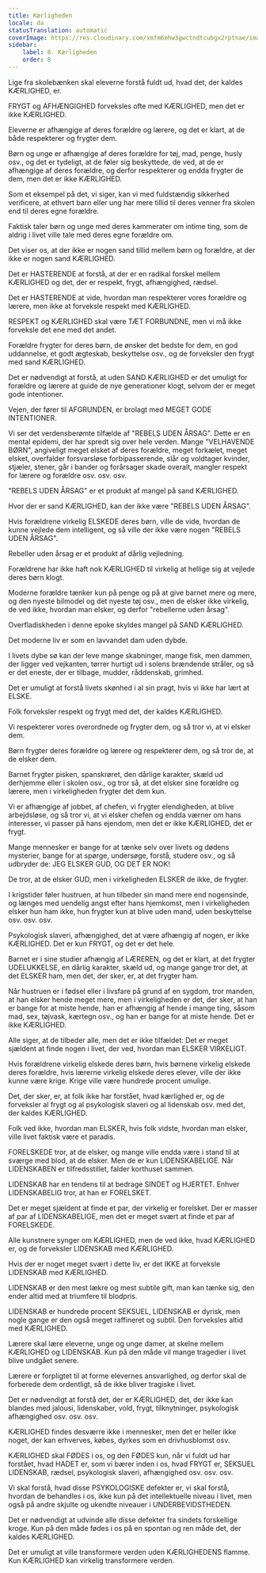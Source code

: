 ```yaml
---
title: Kærligheden
locale: da
statusTranslation: automatic
coverImage: https://res.cloudinary.com/xmfm6mhw3gwctndtcubgx2rptnae/image/upload/v1740337243/small_cover_educacion_fundamental_a051170f1c.webp
sidebar:
    label: 8. Kærligheden
    order: 8
---
```

Lige fra skolebænken skal eleverne forstå fuldt ud, hvad det, der kaldes KÆRLIGHED, er.

FRYGT og AFHÆNGIGHED forveksles ofte med KÆRLIGHED, men det er ikke KÆRLIGHED.

Eleverne er afhængige af deres forældre og lærere, og det er klart, at de både respekterer og frygter dem.

Børn og unge er afhængige af deres forældre for tøj, mad, penge, husly osv., og det er tydeligt, at de føler sig beskyttede, de ved, at de er afhængige af deres forældre, og derfor respekterer og endda frygter de dem, men det er ikke KÆRLIGHED.

Som et eksempel på det, vi siger, kan vi med fuldstændig sikkerhed verificere, at ethvert barn eller ung har mere tillid til deres venner fra skolen end til deres egne forældre.

Faktisk taler børn og unge med deres kammerater om intime ting, som de aldrig i livet ville tale med deres egne forældre om.

Det viser os, at der ikke er nogen sand tillid mellem børn og forældre, at der ikke er nogen sand KÆRLIGHED.

Det er HASTERENDE at forstå, at der er en radikal forskel mellem KÆRLIGHED og det, der er respekt, frygt, afhængighed, rædsel.

Det er HASTERENDE at vide, hvordan man respekterer vores forældre og lærere, men ikke at forveksle respekt med KÆRLIGHED.

RESPEKT og KÆRLIGHED skal være TÆT FORBUNDNE, men vi må ikke forveksle det ene med det andet.

Forældre frygter for deres børn, de ønsker det bedste for dem, en god uddannelse, et godt ægteskab, beskyttelse osv., og de forveksler den frygt med sand KÆRLIGHED.

Det er nødvendigt at forstå, at uden SAND KÆRLIGHED er det umuligt for forældre og lærere at guide de nye generationer klogt, selvom der er meget gode intentioner.

Vejen, der fører til AFGRUNDEN, er brolagt med MEGET GODE INTENTIONER.

Vi ser det verdensberømte tilfælde af "REBELS UDEN ÅRSAG". Dette er en mental epidemi, der har spredt sig over hele verden. Mange "VELHAVENDE BØRN", angiveligt meget elsket af deres forældre, meget forkælet, meget elsket, overfalder forsvarsløse forbipasserende, slår og voldtager kvinder, stjæler, stener, går i bander og forårsager skade overalt, mangler respekt for lærere og forældre osv. osv. osv.

"REBELS UDEN ÅRSAG" er et produkt af mangel på sand KÆRLIGHED.

Hvor der er sand KÆRLIGHED, kan der ikke være "REBELS UDEN ÅRSAG".

Hvis forældrene virkelig ELSKEDE deres børn, ville de vide, hvordan de kunne vejlede dem intelligent, og så ville der ikke være nogen "REBELS UDEN ÅRSAG".

Rebeller uden årsag er et produkt af dårlig vejledning.

Forældrene har ikke haft nok KÆRLIGHED til virkelig at hellige sig at vejlede deres børn klogt.

Moderne forældre tænker kun på penge og på at give barnet mere og mere, og den nyeste bilmodel og det nyeste tøj osv., men de elsker ikke virkelig, de ved ikke, hvordan man elsker, og derfor "rebellerne uden årsag".

Overfladiskheden i denne epoke skyldes mangel på SAND KÆRLIGHED.

Det moderne liv er som en lavvandet dam uden dybde.

I livets dybe sø kan der leve mange skabninger, mange fisk, men dammen, der ligger ved vejkanten, tørrer hurtigt ud i solens brændende stråler, og så er det eneste, der er tilbage, mudder, råddenskab, grimhed.

Det er umuligt at forstå livets skønhed i al sin pragt, hvis vi ikke har lært at ELSKE.

Folk forveksler respekt og frygt med det, der kaldes KÆRLIGHED.

Vi respekterer vores overordnede og frygter dem, og så tror vi, at vi elsker dem.

Børn frygter deres forældre og lærere og respekterer dem, og så tror de, at de elsker dem.

Barnet frygter pisken, spanskrøret, den dårlige karakter, skæld ud derhjemme eller i skolen osv., og tror så, at det elsker sine forældre og lærere, men i virkeligheden frygter det dem kun.

Vi er afhængige af jobbet, af chefen, vi frygter elendigheden, at blive arbejdsløse, og så tror vi, at vi elsker chefen og endda værner om hans interesser, vi passer på hans ejendom, men det er ikke KÆRLIGHED, det er frygt.

Mange mennesker er bange for at tænke selv over livets og dødens mysterier, bange for at spørge, undersøge, forstå, studere osv., og så udbryder de: JEG ELSKER GUD, OG DET ER NOK!

De tror, at de elsker GUD, men i virkeligheden ELSKER de ikke, de frygter.

I krigstider føler hustruen, at hun tilbeder sin mand mere end nogensinde, og længes med uendelig angst efter hans hjemkomst, men i virkeligheden elsker hun ham ikke, hun frygter kun at blive uden mand, uden beskyttelse osv. osv. osv.

Psykologisk slaveri, afhængighed, det at være afhængig af nogen, er ikke KÆRLIGHED. Det er kun FRYGT, og det er det hele.

Barnet er i sine studier afhængig af LÆREREN, og det er klart, at det frygter UDELUKKELSE, en dårlig karakter, skæld ud, og mange gange tror det, at det ELSKER ham, men det, der sker, er, at det frygter ham.

Når hustruen er i fødsel eller i livsfare på grund af en sygdom, tror manden, at han elsker hende meget mere, men i virkeligheden er det, der sker, at han er bange for at miste hende, han er afhængig af hende i mange ting, såsom mad, sex, tøjvask, kærtegn osv., og han er bange for at miste hende. Det er ikke KÆRLIGHED.

Alle siger, at de tilbeder alle, men det er ikke tilfældet: Det er meget sjældent at finde nogen i livet, der ved, hvordan man ELSKER VIRKELIGT.

Hvis forældrene virkelig elskede deres børn, hvis børnene virkelig elskede deres forældre, hvis lærerne virkelig elskede deres elever, ville der ikke kunne være krige. Krige ville være hundrede procent umulige.

Det, der sker, er, at folk ikke har forstået, hvad kærlighed er, og de forveksler al frygt og al psykologisk slaveri og al lidenskab osv. med det, der kaldes KÆRLIGHED.

Folk ved ikke, hvordan man ELSKER, hvis folk vidste, hvordan man elsker, ville livet faktisk være et paradis.

FORELSKEDE tror, at de elsker, og mange ville endda være i stand til at sværge med blod, at de elsker. Men de er kun LIDENSKABELIGE. Når LIDENSKABEN er tilfredsstillet, falder korthuset sammen.

LIDENSKAB har en tendens til at bedrage SINDET og HJERTET. Enhver LIDENSKABELIG tror, at han er FORELSKET.

Det er meget sjældent at finde et par, der virkelig er forelsket. Der er masser af par af LIDENSKABELIGE, men det er meget svært at finde et par af FORELSKEDE.

Alle kunstnere synger om KÆRLIGHED, men de ved ikke, hvad KÆRLIGHED er, og de forveksler LIDENSKAB med KÆRLIGHED.

Hvis der er noget meget svært i dette liv, er det IKKE at forveksle LIDENSKAB med KÆRLIGHED.

LIDENSKAB er den mest lækre og mest subtile gift, man kan tænke sig, den ender altid med at triumfere til blodpris.

LIDENSKAB er hundrede procent SEKSUEL, LIDENSKAB er dyrisk, men nogle gange er den også meget raffineret og subtil. Den forveksles altid med KÆRLIGHED.

Lærere skal lære eleverne, unge og unge damer, at skelne mellem KÆRLIGHED og LIDENSKAB. Kun på den måde vil mange tragedier i livet blive undgået senere.

Lærere er forpligtet til at forme elevernes ansvarlighed, og derfor skal de forberede dem ordentligt, så de ikke bliver tragiske i livet.

Det er nødvendigt at forstå det, der er KÆRLIGHED, det, der ikke kan blandes med jalousi, lidenskaber, vold, frygt, tilknytninger, psykologisk afhængighed osv. osv. osv.

KÆRLIGHED findes desværre ikke i mennesker, men det er heller ikke noget, der kan erhverves, købes, dyrkes som en drivhusblomst osv.

KÆRLIGHED skal FØDES i os, og den FØDES kun, når vi fuldt ud har forstået, hvad HADET er, som vi bærer inden i os, hvad FRYGT er, SEKSUEL LIDENSKAB, rædsel, psykologisk slaveri, afhængighed osv. osv. osv.

Vi skal forstå, hvad disse PSYKOLOGISKE defekter er, vi skal forstå, hvordan de behandles i os, ikke kun på det intellektuelle niveau i livet, men også på andre skjulte og ukendte niveauer i UNDERBEVIDSTHEDEN.

Det er nødvendigt at udvinde alle disse defekter fra sindets forskellige kroge. Kun på den måde fødes i os på en spontan og ren måde det, der kaldes KÆRLIGHED.

Det er umuligt at ville transformere verden uden KÆRLIGHEDENS flamme. Kun KÆRLIGHED kan virkelig transformere verden.

